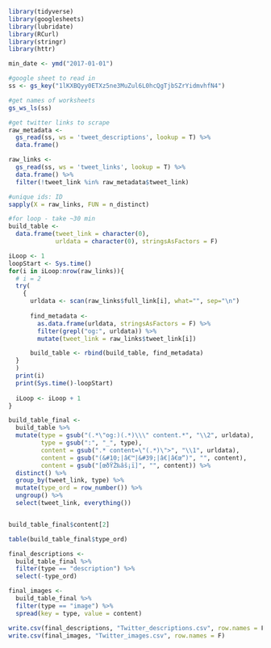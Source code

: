 ```r
library(tidyverse)
library(googlesheets)
library(lubridate)
library(RCurl)
library(stringr)
library(httr)

min_date <- ymd("2017-01-01")

```

```r
#google sheet to read in
ss <- gs_key("1lKXBQyy0ETXz5ne3MuZul6L0hcQgTjbSZrYidmvhfN4")

#get names of worksheets
gs_ws_ls(ss)

#get twitter links to scrape
raw_metadata <- 
  gs_read(ss, ws = 'tweet_descriptions', lookup = T) %>% 
  data.frame()

raw_links <- 
  gs_read(ss, ws = 'tweet_links', lookup = T) %>% 
  data.frame() %>%
  filter(!tweet_link %in% raw_metadata$tweet_link)

#unique ids: ID
sapply(X = raw_links, FUN = n_distinct)

#for loop - take ~30 min
build_table <-
  data.frame(tweet_link = character(0),
             urldata = character(0), stringsAsFactors = F)

iLoop <- 1
loopStart <- Sys.time()
for(i in iLoop:nrow(raw_links)){
  # i = 2
  try(
    {
      urldata <- scan(raw_links$full_link[i], what="", sep="\n")
      
      find_metadata <-
        as.data.frame(urldata, stringsAsFactors = F) %>%
        filter(grepl("og:", urldata)) %>% 
        mutate(tweet_link = raw_links$tweet_link[i])

      build_table <- rbind(build_table, find_metadata)      
  }
  )
  print(i)
  print(Sys.time()-loopStart)
  
  iLoop <- iLoop + 1
}


```

```r
build_table_final <-
  build_table %>% 
  mutate(type = gsub("(.*\"og:)(.*)\\\" content.*", "\\2", urldata),
         type = gsub(":", "_", type),
         content = gsub(".* content=\"(.*)\">", "\\1", urldata),
         content = gsub("(&#10;|â€™|&#39;|â€|â€œ“)", "", content),
         content = gsub("[œðŸŽ‰âš¡ï]", "", content)) %>% 
  distinct() %>% 
  group_by(tweet_link, type) %>% 
  mutate(type_ord = row_number()) %>% 
  ungroup() %>% 
  select(tweet_link, everything())


build_table_final$content[2]

table(build_table_final$type_ord)

final_descriptions <-
  build_table_final %>% 
  filter(type == "description") %>% 
  select(-type_ord)

final_images <-
  build_table_final %>% 
  filter(type == "image") %>% 
  spread(key = type, value = content)

write.csv(final_descriptions, "Twitter_descriptions.csv", row.names = F)
write.csv(final_images, "Twitter_images.csv", row.names = F)

```
